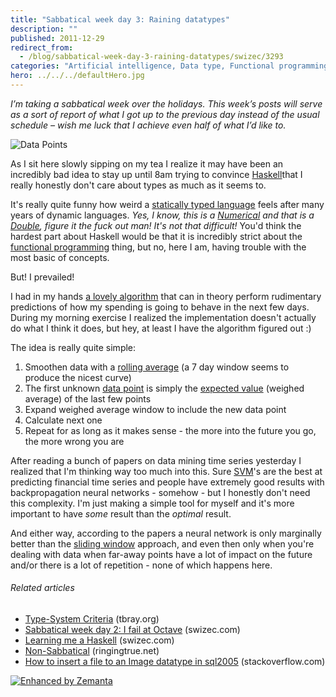 ```yaml
---
title: "Sabbatical week day 3: Raining datatypes"
description: ""
published: 2011-12-29
redirect_from:
  - /blog/sabbatical-week-day-3-raining-datatypes/swizec/3293
categories: "Artificial intelligence, Data type, Functional programming, Haskell, Languages, Machine learning, Neural Networks, Programming, Uncategorized"
hero: ../../../defaultHero.jpg
---
```


_I’m taking a sabbatical week over the holidays. This week’s posts will serve as a sort of report of what I got up to the previous day instead of the usual schedule – wish me luck that I achieve even half of what I’d like to._

![Data Points](http://swizec.com/blog/wp-content/uploads/2011/12/5479666205_e74e748bf0_m3.jpg "Data Points")

As I sit here slowly sipping on my tea I realize it may have been an incredibly bad idea to stay up until 8am trying to convince [Haskell](http://haskell.org "Haskell (programming language)")that I really honestly don't care about types as much as it seems to.

It's really quite funny how weird a [statically typed language](http://en.wikipedia.org/wiki/Type_system "Type system") feels after many years of dynamic languages. _Yes, I know, this is a [Numerical](http://en.wikipedia.org/wiki/Number "Number") and that is a [Double](http://en.wikipedia.org/wiki/Floating_point), figure it the fuck out man! It's not that difficult!_ You'd think the hardest part about Haskell would be that it is incredibly strict about the [functional programming](http://en.wikipedia.org/wiki/Functional_programming "Functional programming") thing, but no, here I am, having trouble with the most basic of concepts.

But! I prevailed!

I had in my hands [a lovely algorithm](https://github.com/Swizec/Personal-Runway/blob/master/implementation/window.hs) that can in theory perform rudimentary predictions of how my spending is going to behave in the next few days. During my morning exercise I realized the implementation doesn't actually do what I think it does, but hey, at least I have the algorithm figured out :)

The idea is really quite simple:

1.  Smoothen data with a [rolling average](http://en.wikipedia.org/wiki/Moving_average "Moving average") (a 7 day window seems to produce the nicest curve)
2.  The first unknown [data point](http://en.wikipedia.org/wiki/Data_point "Data point") is simply the [expected value](http://en.wikipedia.org/wiki/Expected_value "Expected value") (weighed average) of the last few points
3.  Expand weighed average window to include the new data point
4.  Calculate next one
5.  Repeat for as long as it makes sense - the more into the future you go, the more wrong you are

After reading a bunch of papers on data mining time series yesterday I realized that I'm thinking way too much into this. Sure [SVM](http://en.wikipedia.org/wiki/Support_vector_machine "Support vector machine")'s are the best at predicting financial time series and people have extremely good results with backpropagation neural networks - somehow - but I honestly don't need this complexity. I'm just making a simple tool for myself and it's more important to have _some_ result than the _optimal_ result.

And either way, according to the papers a neural network is only marginally better than the [sliding window](http://en.wikipedia.org/wiki/Sliding_window_protocol "Sliding window protocol") approach, and even then only when you're dealing with data when far-away points have a lot of impact on the future and/or there is a lot of repetition - none of which happens here.

###### Related articles

- [Type-System Criteria](http://www.tbray.org/ongoing/When/201x/2011/12/27/Type-Systems) (tbray.org)
- [Sabbatical week day 2: I fail at Octave](http://swizec.com/blog/sabbatical-week-day-2-i-fail-at-octave/swizec/3282) (swizec.com)
- [Learning me a Haskell](http://swizec.com/blog/learning-me-a-haskell/swizec/3272) (swizec.com)
- [Non-Sabbatical](http://ringingtrue.net/2011/12/27/non-sabbatical/) (ringingtrue.net)
- [How to insert a file to an Image datatype in sql2005](http://stackoverflow.com/questions/8178445/how-to-insert-a-file-to-an-image-datatype-in-sql-server-2005) (stackoverflow.com)

[![Enhanced by Zemanta](http://img.zemanta.com/zemified_e.png?x-id=ce282cd2-9d04-4814-b93d-219c7e073a5d)](http://www.zemanta.com/ "Enhanced by Zemanta")
